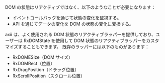 DOM の状態はリアクティブではなく、以下のようなことが必要になります：

- イベントコールバックを通じて状態の変化を監視する。
- API を通じてデータの変化を DOM の状態の変化に変換する。

axii は、よく使用される DOM 状態のリアクティブラッパーを提供しており、ユーザーは RxDOMState を使用して DOM 状態のリアクティブラッパーをカスタマイズすることもできます。
既存のラッパーには以下のものがあります：
- RxDOMESize（DOM サイズ）
- RxDOMRect（位置）
- RxDragPosition（ドラッグ位置）
- RxScrollPosition（スクロール位置）
